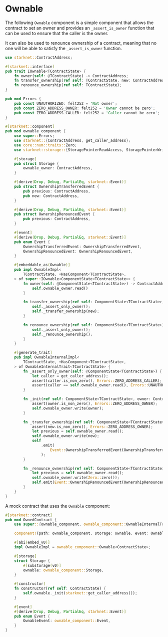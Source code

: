# Ownable

The following `Ownable` component is a simple component that allows the contract to set an owner and provides an `_assert_is_owner` function that can be used to ensure that the caller is the owner.

It can also be used to renounce ownership of a contract, meaning that no one will be able to satisfy the `_assert_is_owner` function.

```rust
use starknet::ContractAddress;

#[starknet::interface]
pub trait IOwnable<TContractState> {
    fn owner(self: @TContractState) -> ContractAddress;
    fn transfer_ownership(ref self: TContractState, new: ContractAddress);
    fn renounce_ownership(ref self: TContractState);
}

pub mod Errors {
    pub const UNAUTHORIZED: felt252 = 'Not owner';
    pub const ZERO_ADDRESS_OWNER: felt252 = 'Owner cannot be zero';
    pub const ZERO_ADDRESS_CALLER: felt252 = 'Caller cannot be zero';
}

#[starknet::component]
pub mod ownable_component {
    use super::Errors;
    use starknet::{ContractAddress, get_caller_address};
    use core::num::traits::Zero;
    use starknet::storage::{StoragePointerReadAccess, StoragePointerWriteAccess};

    #[storage]
    pub struct Storage {
        ownable_owner: ContractAddress,
    }

    #[derive(Drop, Debug, PartialEq, starknet::Event)]
    pub struct OwnershipTransferredEvent {
        pub previous: ContractAddress,
        pub new: ContractAddress,
    }

    #[derive(Drop, Debug, PartialEq, starknet::Event)]
    pub struct OwnershipRenouncedEvent {
        pub previous: ContractAddress,
    }

    #[event]
    #[derive(Drop, Debug, PartialEq, starknet::Event)]
    pub enum Event {
        OwnershipTransferredEvent: OwnershipTransferredEvent,
        OwnershipRenouncedEvent: OwnershipRenouncedEvent,
    }

    #[embeddable_as(Ownable)]
    pub impl OwnableImpl<
        TContractState, +HasComponent<TContractState>,
    > of super::IOwnable<ComponentState<TContractState>> {
        fn owner(self: @ComponentState<TContractState>) -> ContractAddress {
            self.ownable_owner.read()
        }

        fn transfer_ownership(ref self: ComponentState<TContractState>, new: ContractAddress) {
            self._assert_only_owner();
            self._transfer_ownership(new);
        }

        fn renounce_ownership(ref self: ComponentState<TContractState>) {
            self._assert_only_owner();
            self._renounce_ownership();
        }
    }

    #[generate_trait]
    pub impl OwnableInternalImpl<
        TContractState, +HasComponent<TContractState>,
    > of OwnableInternalTrait<TContractState> {
        fn _assert_only_owner(self: @ComponentState<TContractState>) {
            let caller = get_caller_address();
            assert(caller.is_non_zero(), Errors::ZERO_ADDRESS_CALLER);
            assert(caller == self.ownable_owner.read(), Errors::UNAUTHORIZED);
        }

        fn _init(ref self: ComponentState<TContractState>, owner: ContractAddress) {
            assert(owner.is_non_zero(), Errors::ZERO_ADDRESS_OWNER);
            self.ownable_owner.write(owner);
        }

        fn _transfer_ownership(ref self: ComponentState<TContractState>, new: ContractAddress) {
            assert(new.is_non_zero(), Errors::ZERO_ADDRESS_OWNER);
            let previous = self.ownable_owner.read();
            self.ownable_owner.write(new);
            self
                .emit(
                    Event::OwnershipTransferredEvent(OwnershipTransferredEvent { previous, new }),
                );
        }

        fn _renounce_ownership(ref self: ComponentState<TContractState>) {
            let previous = self.ownable_owner.read();
            self.ownable_owner.write(Zero::zero());
            self.emit(Event::OwnershipRenouncedEvent(OwnershipRenouncedEvent { previous }));
        }
    }
}
```

A mock contract that uses the `Ownable` component:

```rust
#[starknet::contract]
pub mod OwnedContract {
    use super::{ownable_component, ownable_component::OwnableInternalTrait};

    component!(path: ownable_component, storage: ownable, event: OwnableEvent);

    #[abi(embed_v0)]
    impl OwnableImpl = ownable_component::Ownable<ContractState>;

    #[storage]
    struct Storage {
        #[substorage(v0)]
        ownable: ownable_component::Storage,
    }

    #[constructor]
    fn constructor(ref self: ContractState) {
        self.ownable._init(starknet::get_caller_address());
    }

    #[event]
    #[derive(Drop, Debug, PartialEq, starknet::Event)]
    pub enum Event {
        OwnableEvent: ownable_component::Event,
    }
}
```
